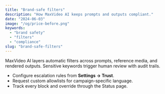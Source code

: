 ```yaml
---
title: "Brand-safe filters"
description: "How MaxVideo AI keeps prompts and outputs compliant."
date: "2024-06-03"
image: "/og/price-before.png"
keywords:
  - "brand safety"
  - "filters"
  - "compliance"
slug: "brand-safe-filters"
---
```


MaxVideo AI layers automatic filters across prompts, reference media, and rendered outputs. Sensitive keywords trigger human review with audit trails.

- Configure escalation rules from **Settings → Trust**.
- Request custom allowlists for campaign-specific language.
- Track every block and override through the Status page.
